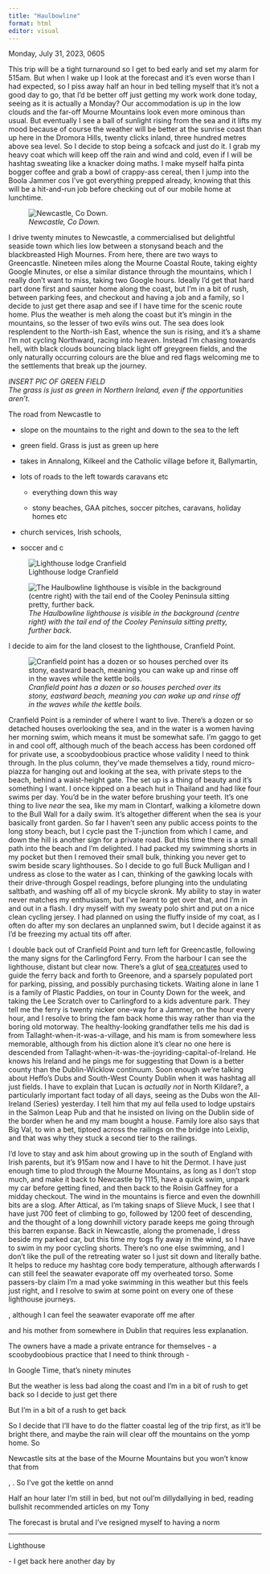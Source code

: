 ```yaml
---
title: "Haulbowline"
format: html
editor: visual
---
```


Monday, July 31, 2023, 0605

This trip will be a tight turnaround so I get to bed early and set my alarm for 515am. But when I wake up I look at the forecast and it's even worse than I had expected, so I piss away half an hour in bed telling myself that it's not a good day to go, that I'd be better off just getting my work work done today, seeing as it is actually a Monday? Our accommodation is up in the low clouds and the far-off Mourne Mountains look even more ominous than usual. But eventually I see a ball of sunlight rising from the sea and it lifts my mood because of course the weather will be better at the sunrise coast than up here in the Dromora Hills, twenty clicks inland, three hundred metres above sea level. So I decide to stop being a sofcack and just do it. I grab my heavy coat which will keep off the rain and wind and cold, even if I will be hashtag sweating like a knacker doing maths. I make myself halfa pinta bogger coffee and grab a bowl of crappy-ass cereal, then I jump into the Boola Jammer cos I've got everything prepped already, knowing that this will be a hit-and-run job before checking out of our mobile home at lunchtime.

![*Newcastle, Co Down.*](images/Newcastle_co_down_WhatsApp%20Image%202023-08-03%20at%2006.39.24.jpeg)

I drive twenty minutes to Newcastle, a commercialised but delightful seaside town which lies low between a stonysand beach and the blackbreasted High Mournes. From here, there are two ways to Greencastle. Nineteen miles along the Mourne Coastal Route, taking eighty Google Minutes, or else a similar distance through the mountains, which I really don't want to miss, taking two Google hours. Ideally I'd get that hard part done first and saunter home along the coast, but I'm in a bit of rush, between parking fees, and checkout and having a job and a family, so I decide to just get there asap and see if I have time for the scenic route home. Plus the weather is meh along the coast but it's mingin in the mountains, so the lesser of two evils wins out. The sea does look resplendent to the North-ish East, whence the sun is rising, and it's a shame I'm not cycling Northward, racing into heaven. Instead I'm chasing towards hell, with black clouds bouncing black light off greygreen fields, and the only naturally occurring colours are the blue and red flags welcoming me to the settlements that break up the journey.

*INSERT PIC OF GREEN FIELD\
The grass is just as green in Northern Ireland, even if the opportunities aren't.*

The road from Newcastle to

-   slope on the mountains to the right and down to the sea to the left

-   green field. Grass is just as green up here

-   takes in Annalong, Kilkeel and the Catholic village before it, Ballymartin,

-   lots of roads to the left towards caravans etc

    -   everything down this way

    -   stony beaches, GAA pitches, soccer pitches, caravans, holiday homes etc

-   church services, Irish schools,

-   soccer and c

![Lighthouse lodge Cranfield](images/lighthouse_lodge_cranfield_pointWhatsApp%20Image%202023-08-03%20at%2006.39.31.jpeg)

![*The Haulbowline lighthouse is visible in the background (centre right) with the tail end of the Cooley Peninsula sitting pretty, further back.*](images/haulbowline_cranfield_lighthouse_lodge_WhatsApp%20Image%202023-08-03%20at%2006.39.30.jpeg)

I decide to aim for the land closest to the lighthouse, Cranfield Point.

![*Cranfield point has a dozen or so houses perched over its stony, eastward beach, meaning you can wake up and rinse off in the waves while the kettle boils.*](images/cranfield_point_WhatsApp%20Image%202023-08-03%20at%2006.39.31.jpeg)

Cranfield Point is a reminder of where I want to live. There's a dozen or so detached houses overlooking the sea, and in the water is a women having her morning swim, which means it must be somewhat safe. I'm gaggo to get in and cool off, although much of the beach access has been cordoned off for private use, a scoobydoobious practice whose validity I need to think through. In the plus column, they've made themselves a tidy, round micro-piazza for hanging out and looking at the sea, with private steps to the beach, behind a waist-height gate. The set up is a thing of beauty and it's something I want. I once kipped on a beach hut in Thailand and had like four swims per day. You'd be in the water before brushing your teeth. It's one thing to live *near* the sea, like my mam in Clontarf, walking a kilometre down to the Bull Wall for a daily swim. It's altogether different when the sea is your basically front garden. So far I haven't seen any public access points to the long stony beach, but I cycle past the T-junction from which I came, and down the hill is another sign for a private road. But this time there is a small path into the beach and I'm delighted. I had packed my swimming shorts in my pocket but then I removed their small bulk, thinking you never get to swim beside scary lighthouses. So I decide to go full Buck Mulligan and I undress as close to the water as I can, thinking of the gawking locals with their drive-through Gospel readings, before plunging into the undulating saltbath, and washing off all of my bicycle skronk. My ability to stay in water never matches my enthusiasm, but I've learnt to get over that, and I'm in and out in a flash. I dry myself with my sweaty polo shirt and put on a nice clean cycling jersey. I had planned on using the fluffy inside of my coat, as I often do after my son declares an unplanned swim, but I decide against it as I'd be freezing my actual tits off after.

I double back out of Cranfield Point and turn left for Greencastle, following the many signs for the Carlingford Ferry. From the harbour I can see the lighthouse, distant but clear now. There's a glut of [sea creatures](http://irishlighthouses.blogspot.com/2009/08/haulbowline-range-rear.html) used to guide the ferry back and forth to Greenore, and a sparsely populated port for parking, pissing, and possibly purchasing tickets. Waiting alone in lane 1 is a family of Plastic Paddies, on tour in County Down for the week, and taking the Lee Scratch over to Carlingford to a kids adventure park. They tell me the ferry is twenty nicker one-way for a Jammer, on the hour every hour, and I resolve to bring the fam back home this way rather than via the boring old motorway. The healthy-looking grandfather tells me his dad is from Tallaght-when-it-was-a-village, and his mam is from somewhere less memorable, although from his diction alone it's clear no one here is descended from Tallaght-when-it-was-the-joyriding-capital-of-Ireland. He knows his Ireland and he pings me for suggesting that Down is a better county than the Dublin-Wicklow continuum. Soon enough we're talking about Heffo's Dubs and South-West County Dublin when it was hashtag all just fields. I have to explain that Lucan is *actually* *not* in North Kildare?, a particularly important fact today of all days, seeing as the Dubs won the All-Ireland (Series) yesterday. I tell him that my aul fella used to lodge upstairs in the Salmon Leap Pub and that he insisted on living on the Dublin side of the border when he and my mam bought a house. Family lore also says that Big Val, to win a bet, tiptoed across the railings on the bridge into Leixlip, and that was why they stuck a second tier to the railings.

I'd love to stay and ask him about growing up in the south of England with Irish parents, but it's 915am now and I have to hit the Dermot. I have just enough time to plod through the Mourne Mountains, as long as I don't stop much, and make it back to Newcastle by 1115, have a quick swim, unpark my car before getting fined, and then back to the Roisin Gaffney for a midday checkout. The wind in the mountains is fierce and even the downhill bits are a slog. After Attical, as I'm taking snaps of Slieve Muck, I see that I have just 700 feet of climbing to go, followed by 1200 feet of descending, and the thought of a long downhill victory parade keeps me going through this barren expanse. Back in Newcastle, along the promenade, I dress beside my parked car, but this time my togs fly away in the wind, so I have to swim in my poor cycling shorts. There's no one else swimming, and I don't like the pull of the retreating water so I just sit down and literally bathe. It helps to reduce my hashtag core body temperature, although afterwards I can still feel the seawater evaporate off my overheated torso. Some passers-by claim I'm a mad yoke swimming in this weather but this feels just right, and I resolve to swim at some point on every one of these lighthouse journeys.

, although I can feel the seawater evaporate off me after

and his mother from somewhere in Dublin that requires less explanation.

The owners have a made a private entrance for themselves - a scoobydoobious practice that I need to think through -

In Google Time, that's ninety minutes

But the weather is less bad along the coast and I'm in a bit of rush to get back so I decide to just get there

But I'm in a bit of a rush to get back

So I decide that I'll have to do the flatter coastal leg of the trip first, as it'll be bright there, and maybe the rain will clear off the mountains on the yomp home. So

Newcastle sits at the base of the Mourne Mountains but you won't know that from

, . So I've got the kettle on annd

Half an hour later I'm still in bed, but not ouI'm dillydallying in bed, reading bullshit recommended articles on my Tony

The forecast is brutal and I've resigned myself to having a norm

------------------------------------------------------------------------

Lighthouse

\- I get back here another day by
